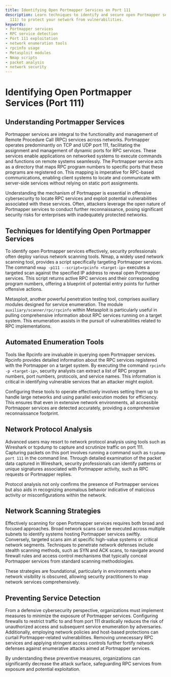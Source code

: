 ```yaml
---
title: Identifying Open Portmapper Services on Port 111
description: Learn techniques to identify and secure open Portmapper services (Port
  111) to protect your network from vulnerabilities.
keywords:
- Portmapper services
- RPC service detection
- Port 111 exploitation
- network enumeration tools
- rpcinfo usage
- Metasploit modules
- Nmap scripts
- packet analysis
- network security
---
```


# Identifying Open Portmapper Services (Port 111)

## Understanding Portmapper Services

Portmapper services are integral to the functionality and management of Remote Procedure Call (RPC) services across networks. Portmapper operates predominantly on TCP and UDP port 111, facilitating the assignment and management of dynamic ports for RPC services. These services enable applications on networked systems to execute commands and functions on remote systems seamlessly. The Portmapper service acts as a directory that maps RPC program numbers to specific ports that these programs are registered on. This mapping is imperative for RPC-based communications, enabling client systems to locate and communicate with server-side services without relying on static port assignments.

Understanding the mechanism of Portmapper is essential in offensive cybersecurity to locate RPC services and exploit potential vulnerabilities associated with these services. Often, attackers leverage the open nature of Portmapper services to conduct further reconnaissance, posing significant security risks for enterprises with inadequately protected networks.

## Techniques for Identifying Open Portmapper Services

To identify open Portmapper services effectively, security professionals often deploy various network scanning tools. Nmap, a widely used network scanning tool, provides a script specifically targeting Portmapper services. The command `nmap -p111 --script=rpcinfo <target-ip>` executes a targeted scan against the specified IP address to reveal open Portmapper services. This script returns active RPC services and their corresponding program numbers, offering a blueprint of potential entry points for further offensive actions.

Metasploit, another powerful penetration testing tool, comprises auxiliary modules designed for service enumeration. The module `auxiliary/scanner/rpc/rpcinfo` within Metasploit is particularly useful in pulling comprehensive information about RPC services running on a target system. This enumeration assists in the pursuit of vulnerabilities related to RPC implementations.

## Automated Enumeration Tools

Tools like Rpcinfo are invaluable in querying open Portmapper services. Rpcinfo provides detailed information about the RPC services registered with the Portmapper on a target system. By executing the command `rpcinfo -p <target-ip>`, security analysts can extract a list of RPC program numbers, port numbers, protocols, and service names. This information is critical in identifying vulnerable services that an attacker might exploit.

Configuring these tools to operate effectively involves setting them up to handle large networks and using parallel execution modes for efficiency. This ensures that even in extensive network environments, all accessible Portmapper services are detected accurately, providing a comprehensive reconnaissance footprint.

## Network Protocol Analysis

Advanced users may resort to network protocol analysis using tools such as Wireshark or tcpdump to capture and scrutinize traffic on port 111. Capturing packets on this port involves running a command such as `tcpdump port 111` in the command line. Through detailed examination of the packet data captured in Wireshark, security professionals can identify patterns or unique signatures associated with Portmapper activity, such as RPC requests or Portmapper replies.

Protocol analysis not only confirms the presence of Portmapper services but also aids in recognizing anomalous behavior indicative of malicious activity or misconfigurations within the network.

## Network Scanning Strategies

Effectively scanning for open Portmapper services requires both broad and focused approaches. Broad network scans can be executed across multiple subnets to identify systems hosting Portmapper services swiftly. Conversely, targeted scans aim at specific high-value systems or critical network segments. Techniques to penetrate network defenses include stealth scanning methods, such as SYN and ACK scans, to navigate around firewall rules and access control mechanisms that typically conceal Portmapper services from standard scanning methodologies.

These strategies are foundational, particularly in environments where network visibility is obscured, allowing security practitioners to map network services comprehensively.

## Preventing Service Detection

From a defensive cybersecurity perspective, organizations must implement measures to minimize the exposure of Portmapper services. Configuring firewalls to restrict traffic to and from port 111 drastically reduces the risk of unauthorized access and subsequent service enumeration by adversaries. Additionally, employing network policies and host-based protections can curtail Portmapper-related vulnerabilities. Removing unnecessary RPC services and applying stringent access controls further fortify network defenses against enumerative attacks aimed at Portmapper services.

By understanding these preventive measures, organizations can significantly decrease the attack surface, safeguarding RPC services from exposure and potential exploitation.